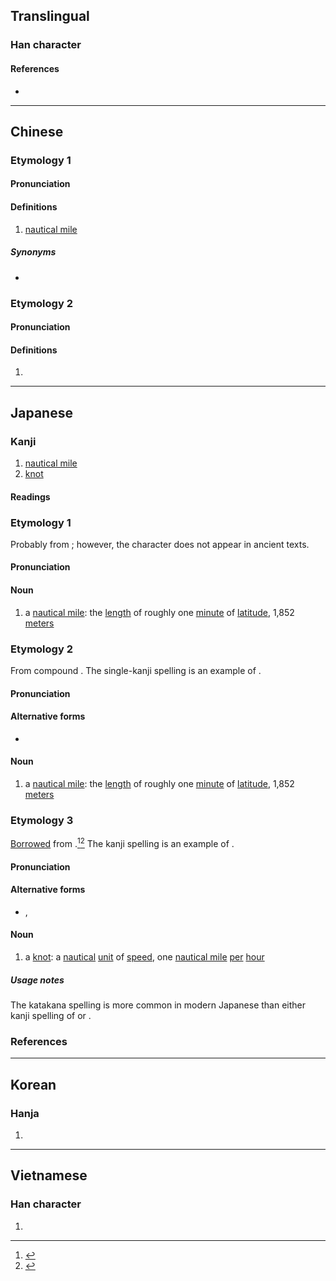 {{also|里}}
{{character info/new}}
==Translingual==

===Han character===
{{Han char|rn=85|rad=水|as=07|sn=10|four=36114|canj=EWG|ids=⿰氵里}}

====References====
* {{Han ref|kx=0624.210|dkj=17485|dj=1022.050|hdz=31623.010|uh=6D6C|ud=28012|bh=AF40|bd=44864}}

----

==Chinese==
{{zh-forms}}

===Etymology 1===

====Pronunciation====
{{zh-pron
|m=lǐ,hǎilǐ
|c=lei5,hoi2 lei5
|mc=
|oc=
|ma=
|cat=n
}}

====Definitions====
{{zh-hanzi}}

# {{lb|zh|dated}} [[nautical mile]]

=====Synonyms=====
* {{zh-l|海里}}

===Etymology 2===

====Pronunciation====
{{zh-pron
|m=lí
|cat=pn
}}

====Definitions====
{{zh-hanzi}}

# {{zh-only|泥浬}}

----

==Japanese==

===Kanji===
{{ja-kanji|grade=n|rs=水07}}

# [[nautical mile]] {{qualifier|unit of distance}}
# [[knot]] {{qualifier|unit of speed}}

====Readings====
{{ja-readings
|goon=り
|kanon=り
|kun=かいり-, ノット-
}}

===Etymology 1===
{{ja-kanjitab|yomi=o|り}}

Probably from {{bor|ja|ltc|sort=り|-}} {{ltc-l|浬}}; however, the {{m|zh|浬}} character does not appear in ancient texts.

====Pronunciation====
{{ja-pron|yomi=goon|り}}

====Noun====
{{ja-noun|り}}

# a [[nautical mile]]: the [[length]] of roughly one [[minute]] of [[latitude]], 1,852 [[meter]]s

===Etymology 2===
{{ja-kanjitab|yomi=irr|かいり}}

From {{bor|ja|ltc|sort=かいり|-}} compound {{ltc-l|海里|lit=sea, ocean + unit of distance}}. The single-kanji spelling is an example of {{ja-jukujikun|sort=かいり}}.

====Pronunciation====
{{ja-pron|yomi=irr|かいり|acc=1|acc_ref=DJR}}

====Alternative forms====
* {{ja-l|海里}}

====Noun====
{{ja-noun|かいり}}

# a [[nautical mile]]: the [[length]] of roughly one [[minute]] of [[latitude]], 1,852 [[meter]]s

===Etymology 3===
{{ja-kanjitab|yomi=irr|のっと}}

[[Appendix:Glossary#loanword|Borrowed]] from {{bor|ja|en|sort=のっと|knot|pos=unit of speed}}.<ref name="KDJ">{{R:Kokugo Dai Jiten}}</ref><ref name="DJR">{{R:Daijirin}}</ref> The kanji spelling is an example of {{ja-jukujikun|sort=のっと}}.

====Pronunciation====
{{ja-pron|yomi=irr|ノット|acc=1|acc_ref=DJR}}

====Alternative forms====
* {{l|ja|節}}, {{l|ja|ノット}}

====Noun====
{{ja-noun|ノット}}

# a [[knot]]: a [[nautical]] [[unit]] of [[speed]], one [[nautical mile]] [[per]] [[hour]]

=====Usage notes=====
The katakana spelling {{l|ja|ノット}} is more common in modern Japanese than either kanji spelling of {{m|ja|浬}} or {{m|ja|節}}.

===References===
<references/>

----

==Korean==

===Hanja===
{{ko-hanja|hangeul=[[리]]>[[이]]|eumhun=|rv=ri>i|mr=ri>i|y=li>i}}

# {{defn|lang=ko|sort=水07}}

----

==Vietnamese==

===Han character===
{{vi-hantu|[[rí]], [[lí]]|rs=水07}}

# {{defn|lang=vi|sort=水07}}
